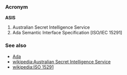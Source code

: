 === Acronym ===

'''ASIS'''

# Australian Secret Intelligence Service
# Ada Semantic Interface Specification [ISO/IEC 15291]

===See also===

* [[Ada]]
* [[wikipedia:Australian Secret Intelligence Service]]
* [[wikipedia:ISO 15291]]